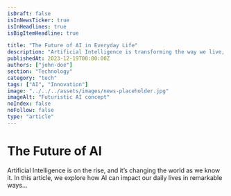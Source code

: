 ```yaml
---
isDraft: false
isInNewsTicker: true
isInHeadlines: true
isBigItemHeadline: true

title: "The Future of AI in Everyday Life"
description: "Artificial Intelligence is transforming the way we live, work, and interact. Explore how AI will shape our future in incredible ways."
publishedAt: 2023-12-19T00:00:00Z
authors: ["john-doe"]
section: "Technology"
category: "tech"
tags: ["AI", "Innovation"]
image: "../../../assets/images/news-placeholder.jpg"
imageAlt: "Futuristic AI concept"
noIndex: false
noFollow: false
type: "article"
---
```


# The Future of AI

Artificial Intelligence is on the rise, and it’s changing the world as we know it. In this article, we explore how AI can impact our daily lives in remarkable ways...
